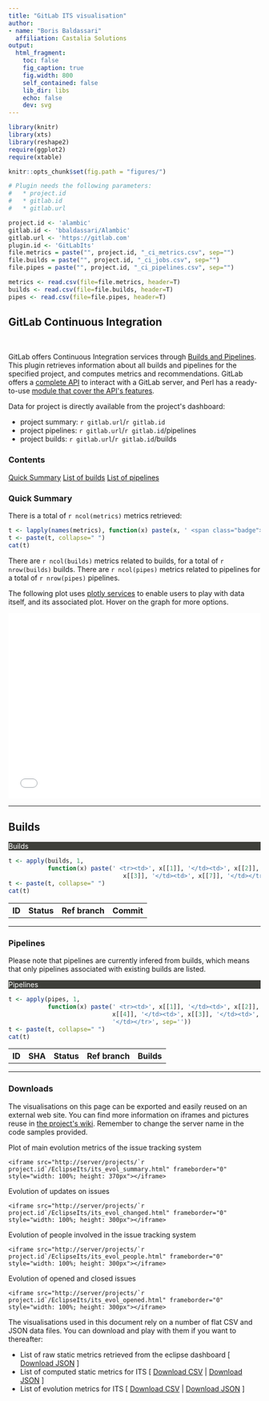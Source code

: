 ```yaml
---
title: "GitLab ITS visualisation"
author:
- name: "Boris Baldassari"
  affiliation: Castalia Solutions
output:
  html_fragment:
    toc: false
    fig_caption: true
    fig.width: 800
    self_contained: false
    lib_dir: libs
    echo: false
    dev: svg
---
```


```r
library(knitr)
library(xts)
library(reshape2)
require(ggplot2)
require(xtable)

knitr::opts_chunk$set(fig.path = "figures/")

# Plugin needs the following parameters:
#   * project.id
#   * gitlab.id
#   * gitlab.url

project.id <- 'alambic'
gitlab.id <- 'bbaldassari/Alambic'
gitlab.url <- 'https://gitlab.com'
plugin.id <- 'GitLabIts'
file.metrics = paste("", project.id, "_ci_metrics.csv", sep="")
file.builds = paste("", project.id, "_ci_jobs.csv", sep="")
file.pipes = paste("", project.id, "_ci_pipelines.csv", sep="")

metrics <- read.csv(file=file.metrics, header=T)
builds <- read.csv(file=file.builds, header=T)
pipes <- read.csv(file=file.pipes, header=T)

```

## GitLab Continuous Integration

<br />

<div class="row"><div class="col-sm-7">

GitLab offers Continuous Integration services through [Builds and Pipelines](https://docs.gitlab.com/ee/ci/pipelines.html). This plugin retrieves information about all builds and pipelines for the specified project, and computes metrics and recommendations. GitLab offers a [complete API](https://docs.gitlab.com/ee/api/README.html) to interact with a GitLab server, and Perl has a ready-to-use [module that cover the API&apos;s features](http://search.cpan.org/~bluefeet/GitLab-API-v3-0.08/lib/GitLab/API/v3.pm).

Data for project is directly available from the project&apos;s dashboard:

* project summary: `r gitlab.url`/`r gitlab.id`
* project pipelines: `r gitlab.url`/`r gitlab.id`/pipelines
* project builds: `r gitlab.url`/`r gitlab.id`/builds

</div><div class="col-sm-4">
  <div class="panel panel-default">
  <div class="panel-heading"><h3 class="panel-title">Contents</h3></div>
  <div class="list-group">
  <a href="#summary" class="list-group-item">Quick Summary</a>
  <a href="#builds" class="list-group-item">List of builds</a>
  <a href="#pipelines" class="list-group-item">List of pipelines</a>
  </div>
  </div>
</div></div>

### <a name="quick-summary"></a>Quick Summary

There is a total of `r ncol(metrics)` metrics retrieved:

```r
t <- lapply(names(metrics), function(x) paste(x, ' <span class="badge">', metrics[[x]], '</span>, ', sep=''))
t <- paste(t, collapse=" ")
cat(t)
```

There are ``r ncol(builds)`` metrics related to builds, for a total of ``r nrow(builds)`` builds. There are ``r ncol(pipes)`` metrics related to pipelines for a total of ``r nrow(pipes)`` pipelines.

The following plot uses [plotly services](http://plot.ly) to enable users to play with data itself, and its associated plot. Hover on the graph for more options.

<iframe src="/projects/`r project.id`/EclipseIts/its_evol_summary.html" frameborder="0" style="width: 100%; height: 370px"></iframe>

-----

## <a name="builds"></a>Builds


<div class="panel panel-default">
<div class="panel-heading" style="background-color: #3E3F3A; color: white"><span class="fa fa-indent"></span>  Builds</div>

<table class="table table-striped">
  <tr><th>ID</th><th>Status</th><th>Ref branch</th><th>Commit</th></tr>
```r
t <- apply(builds, 1, 
		   function(x) paste(' <tr><td>', x[[1]], '</td><td>', x[[2]], '</td><td>', 
							    x[[3]], '</td><td>', x[[7]], '</td></tr>', sep=''))
t <- paste(t, collapse=" ")
cat(t)
```
</table>
</div>
</div></div>

-----

### <a name="pipelines"></a>Pipelines

Please note that pipelines are currently infered from builds, which means that only pipelines associated with existing builds are listed.

<div class="panel panel-default">
<div class="panel-heading" style="background-color: #3E3F3A; color: white"><span class="fa fa-indent"></span>  Pipelines</div>

<table class="table table-striped">
  <tr><th>ID</th><th>SHA</th><th>Status</th><th>Ref branch</th><th>Builds</th></tr>
```r
t <- apply(pipes, 1, 
		   function(x) paste(' <tr><td>', x[[1]], '</td><td>', x[[2]], '</td><td>', 
							 x[[4]], '</td><td>', x[[3]], '</td><td>', x[[5]], 
							 '</td></tr>', sep=''))
t <- paste(t, collapse=" ")
cat(t)
```
</table>
</div>
</div></div>

-----

### <a name="downloads"></a>Downloads

The visualisations on this page can be exported and easily reused on an external web site. You can find more information on iframes and pictures reuse in [the project&apos;s wiki](https://bitbucket.org/BorisBaldassari/alambic/wiki/Using_autogenerated_pictures/). Remember to change the server name in the code samples provided.

Plot of main evolution metrics of the issue tracking system

    <iframe src="http://server/projects/`r project.id`/EclipseIts/its_evol_summary.html" frameborder="0" style="width: 100%; height: 370px"></iframe>

Evolution of updates on issues

    <iframe src="http://server/projects/`r project.id`/EclipseIts/its_evol_changed.html" frameborder="0" style="width: 100%; height: 300px"></iframe>

Evolution of people involved in the issue tracking system

    <iframe src="http://server/projects/`r project.id`/EclipseIts/its_evol_people.html" frameborder="0" style="width: 100%; height: 300px"></iframe>
    
Evolution of opened and closed issues

    <iframe src="http://server/projects/`r project.id`/EclipseIts/its_evol_opened.html" frameborder="0" style="width: 100%; height: 300px"></iframe>

The visualisations used in this document rely on a number of flat CSV and JSON data files. You can download and play with them if you want to thereafter:

* List of raw static metrics retrieved from the eclipse dashboard [ <a href="import_its.json">Download JSON</a> ]
* List of computed static metrics for ITS [ <a href="metrics_its.csv">Download CSV</a> | <a href="metrics_its.json">Download JSON</a> ]
* List of evolution metrics for ITS [ <a href="metrics_evol_its.csv">Download CSV</a> | <a href="metrics_evol_its.json">Download JSON</a> ]


